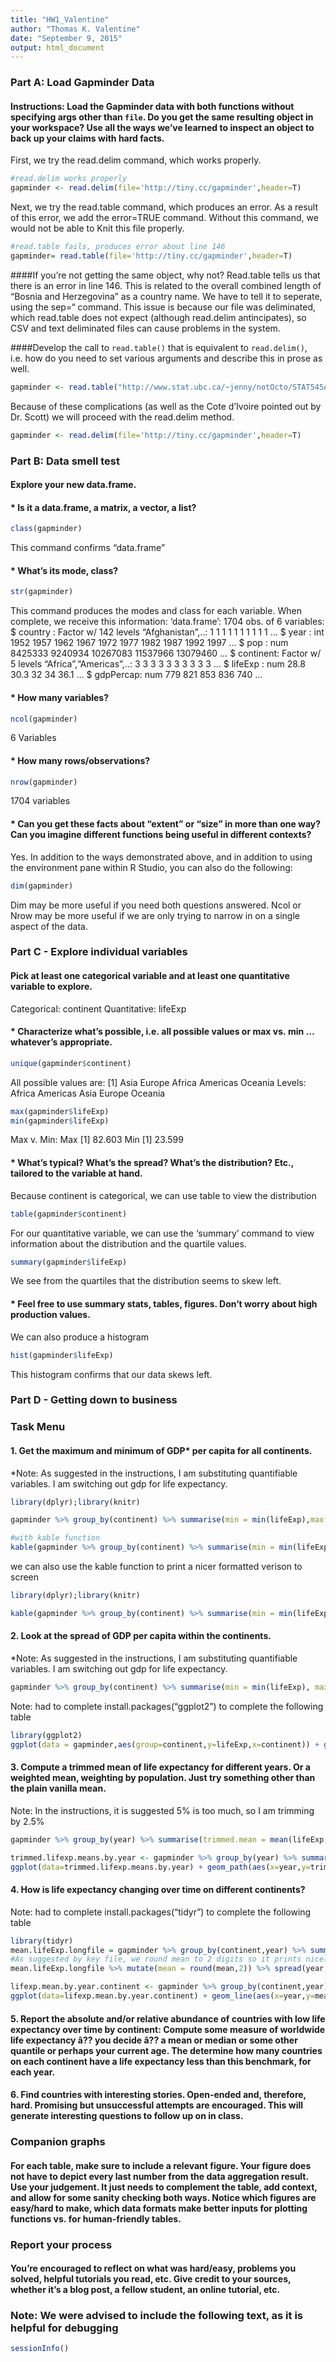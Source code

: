 ```yaml
---
title: "HW1_Valentine"
author: "Thomas K. Valentine"
date: "September 9, 2015"
output: html_document
---
```


### Part A: Load Gapminder Data
#### Instructions:  Load the Gapminder data with both functions without specifying args other than `file`. Do you get the same resulting object in your workspace? Use all the ways we've learned to inspect an object to back up your claims with hard facts.

First, we try the read.delim command, which works properly.
```r
#read.delim works properly
gapminder <- read.delim(file='http://tiny.cc/gapminder',header=T) 
```

Next, we try the read.table command, which produces an error. As a result of this error, we add the error=TRUE command. Without this command, we would not be able to Knit this file properly.

```r
#read.table fails, produces error about line 146
gapminder= read.table(file='http://tiny.cc/gapminder',header=T)  
```

####If you're not getting the same object, why not?
Read.table tells us that there is an error in line 146. This is related to the overall combined length of "Bosnia and Herzegovina" as a country name. We have to tell it to seperate, using the sep="\t" command. This issue is because our file was deliminated, which read.table does not expect (although read.delim antincipates), so CSV and text deliminated files can cause problems in the system.

####Develop the call to `read.table()` that is equivalent to `read.delim()`, i.e. how do you need to set various arguments and describe this in prose as well.
```r
gapminder <- read.table("http://www.stat.ubc.ca/~jenny/notOcto/STAT545A/examples/gapminder/data/gapminderDataFiveYear.txt",sep='\t',header=T) 
```

Because of these complications (as well as the Cote d'Ivoire pointed out by Dr. Scott) we will proceed with the read.delim method.

```r
gapminder <- read.delim(file='http://tiny.cc/gapminder',header=T) 
```

### Part B: Data smell test
#### Explore your new data.frame.
####   * Is it a data.frame, a matrix, a vector, a list?
```r
class(gapminder)
```
This command confirms "data.frame"

####   * What's its mode, class?
```r
str(gapminder)
```

This command produces the modes and class for each variable. When complete, we receive this information:
'data.frame':	1704 obs. of  6 variables:
 $ country  : Factor w/ 142 levels "Afghanistan",..: 1 1 1 1 1 1 1 1 1 1 ...
 $ year     : int  1952 1957 1962 1967 1972 1977 1982 1987 1992 1997 ...
 $ pop      : num  8425333 9240934 10267083 11537966 13079460 ...
 $ continent: Factor w/ 5 levels "Africa","Americas",..: 3 3 3 3 3 3 3 3 3 3 ...
 $ lifeExp  : num  28.8 30.3 32 34 36.1 ...
 $ gdpPercap: num  779 821 853 836 740 ...


####   * How many variables?

```r
ncol(gapminder)
```

6 Variables

####   * How many rows/observations?

```r
nrow(gapminder)
```

1704 variables  

####   * Can you get these facts about "extent" or "size" in more than one way? Can you imagine different functions being useful in different contexts?
  
Yes. In addition to the ways demonstrated above, and in addition to using the environment pane within R Studio, you can also do the following:

```r
dim(gapminder)
```

Dim may be more useful if you need both questions answered. Ncol or Nrow may be more useful if we are only trying to narrow in on a single aspect of the data.

### Part C - Explore individual variables
#### Pick __at least__ one categorical variable and at least one quantitative variable to explore.
Categorical: continent
Quantitative: lifeExp

####   * Characterize what's possible, i.e. all possible values or max vs. min ... whatever's appropriate.

```r
unique(gapminder$continent)
```

All possible values are: [1] Asia     Europe   Africa   Americas Oceania 
Levels: Africa Americas Asia Europe Oceania


```r
max(gapminder$lifeExp)
min(gapminder$lifeExp)
```

Max v. Min:
Max [1] 82.603
Min [1] 23.599


####   * What's typical? What's the spread? What's the distribution? Etc., tailored to the variable at hand.

Because continent is categorical, we can use table to view the distribution
```r
table(gapminder$continent)
```

For our quantitative variable, we can use the 'summary' command to view information about the distribution and the quartile values.

```r
summary(gapminder$lifeExp)
```

We see from the quartiles that the distribution seems to skew left. 

####   * Feel free to use summary stats, tables, figures. Don't worry about high production values. 

We can also produce a histogram
```r
hist(gapminder$lifeExp)
```
This histogram confirms that our data skews left.

### Part D - Getting down to business

### Task Menu
#### 1. Get the maximum and minimum of GDP* per capita for all continents.

*Note: As suggested in the instructions, I am substituting quantifiable variables. I am switching out gdp for life expectancy.

```r
library(dplyr);library(knitr)

gapminder %>% group_by(continent) %>% summarise(min = min(lifeExp),max = max(lifeExp))

#with kable function
kable(gapminder %>% group_by(continent) %>% summarise(min = min(lifeExp),max = max(lifeExp)))
```

we can also use the kable function to print a nicer formatted verison to screen
```r
library(dplyr);library(knitr)

kable(gapminder %>% group_by(continent) %>% summarise(min = min(lifeExp),max = max(lifeExp)))
```

#### 2. Look at the spread of GDP per capita within the continents.

*Note: As suggested in the instructions, I am substituting quantifiable variables. I am switching out gdp for life expectancy.

```r
gapminder %>% group_by(continent) %>% summarise(min = min(lifeExp), max = max(lifeExp),range = max - min)
```

Note: had to complete install.packages("ggplot2") to complete the following table

```r
library(ggplot2)
ggplot(data = gapminder,aes(group=continent,y=lifeExp,x=continent)) + geom_boxplot()
```

#### 3. Compute a trimmed mean of life expectancy for different years. Or a weighted mean, weighting by population. Just try something other than the plain vanilla mean.
Note: In the instructions, it is suggested 5% is too much, so I am trimming by 2.5%

```r
gapminder %>% group_by(year) %>% summarise(trimmed.mean = mean(lifeExp,trim=0.025))
```

```r
trimmed.lifexp.means.by.year <- gapminder %>% group_by(year) %>% summarise(trimmed.mean = mean(lifeExp,trim=0.025))
ggplot(data=trimmed.lifexp.means.by.year) + geom_path(aes(x=year,y=trimmed.mean)) + geom_point(aes(x=year,y=trimmed.mean),size=5)
```

#### 4. How is life expectancy changing over time on different continents?

Note: had to complete install.packages("tidyr") to complete the following table

```r
library(tidyr)
mean.lifeExp.longfile = gapminder %>% group_by(continent,year) %>% summarise(mean = mean(lifeExp))
#As suggested by key file, we round mean to 2 digits so it prints nicely
mean.lifeExp.longfile %>% mutate(mean = round(mean,2)) %>% spread(year,mean)
```

```r
lifexp.mean.by.year.continent <- gapminder %>% group_by(continent,year) %>% summarise(mean = mean(lifeExp))
ggplot(data=lifexp.mean.by.year.continent) + geom_line(aes(x=year,y=mean,color=continent))
```

#### 5. Report the absolute and/or relative abundance of countries with low life expectancy over time by continent: Compute some measure of worldwide life expectancy â?? you decide â?? a mean or median or some other quantile or perhaps your current age. The determine how many countries on each continent have a life expectancy less than this benchmark, for each year.

#### 6. Find countries with interesting stories. Open-ended and, therefore, hard. Promising but unsuccessful attempts are encouraged. This will generate interesting questions to follow up on in class.

### Companion graphs
#### For each table, make sure to include a relevant figure. Your figure does not have to depict every last number from the data aggregation result. Use your judgement. It just needs to complement the table, add context, and allow for some sanity checking both ways. Notice which figures are easy/hard to make, which data formats make better inputs for plotting functions vs. for human-friendly tables.

### Report your process
#### You're encouraged to reflect on what was hard/easy, problems you solved, helpful tutorials you read, etc. Give credit to your sources, whether it's a blog post, a fellow student, an online tutorial, etc.


### Note: We were advised to include the following text, as it is helpful for debugging
```r
sessionInfo()
```

